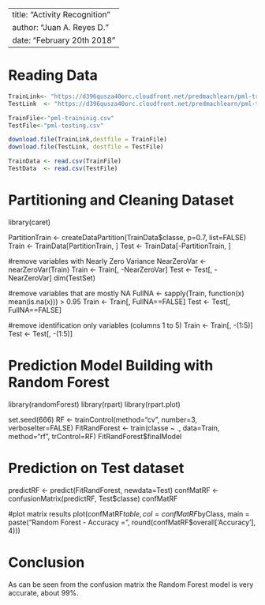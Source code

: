 
---
title: "Activity Recognition"
author: "Juan A. Reyes D."
date: "February 20th 2018"
---


# Reading Data

```r
TrainLink<- "https://d396qusza40orc.cloudfront.net/predmachlearn/pml-training.csv"
TestLink  <- "https://d396qusza40orc.cloudfront.net/predmachlearn/pml-testing.csv"

TrainFile<-"pml-traininig.csv"
TestFile<-"pml-testing.csv"

download.file(TrainLink,destfile = TrainFile)
download.file(TestLink, destfile = TestFile)

TrainData <- read.csv(TrainFile)
TestData  <- read.csv(TestFile)
```

# Partitioning and Cleaning Dataset

library(caret)

PartitionTrain  <- createDataPartition(TrainData$classe, p=0.7, list=FALSE)
Train <- TrainData[PartitionTrain, ]
Test  <- TrainData[-PartitionTrain, ]

#remove variables with Nearly Zero Variance
NearZeroVar <- nearZeroVar(Train)
Train <- Train[, -NearZeroVar]
Test  <- Test[, -NearZeroVar]
dim(TestSet)

#remove variables that are mostly NA
FullNA    <- sapply(Train, function(x) mean(is.na(x))) > 0.95
Train <- Train[, FullNA==FALSE]
Test  <- Test[, FullNA==FALSE]

#remove identification only variables (columns 1 to 5)
Train <- Train[, -(1:5)]
Test  <- Test[, -(1:5)]


# Prediction Model Building with Random Forest

library(randomForest)
library(rpart)
library(rpart.plot)

set.seed(666)
RF <- trainControl(method="cv", number=3, verboseIter=FALSE)
FitRandForest <- train(classe ~ ., data=Train, method="rf", trControl=RF)
FitRandForest$finalModel


# Prediction on Test dataset

predictRF <- predict(FitRandForest, newdata=Test)
confMatRF <- confusionMatrix(predictRF, Test$classe)
confMatRF

#plot matrix results
plot(confMatRF$table, col = confMatRF$byClass, main = paste("Random Forest - Accuracy =",
     round(confMatRF$overall['Accuracy'], 4)))
     
     
# Conclusion

As can be seen from the confusion matrix the Random Forest model is very accurate, about 99%. 
